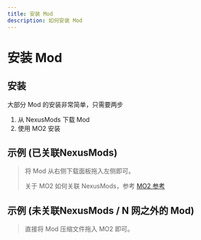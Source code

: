 ```yaml
---
title: 安装 Mod
description: 如何安装 Mod
---
```



# 安装 Mod

## 安装

大部分 Mod 的安装非常简单，只需要两步

1. 从 NexusMods 下载 Mod
2. 使用 MO2 安装

## 示例 (已关联NexusMods)
> 将 Mod 从右侧下载面板拖入左侧即可。
>
> 关于 MO2 如何关联 NexusMods，参考 [MO2 参考](/docs/references/mod-organizer/#关联-nexusmods)

<VideoElement relativePath="install-mods.webm" />

## 示例 (未关联NexusMods / N 网之外的 Mod)
> 直接将 Mod 压缩文件拖入 MO2 即可。

<VideoElement relativePath="install-mods-2.webm" />
